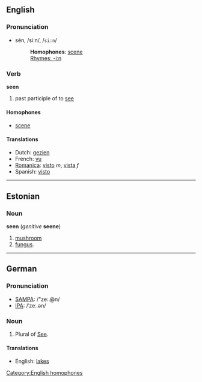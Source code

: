 ==English==
===Pronunciation===
*sēn, /siːn/, /<tt>si:n</tt>/
*:'''Homophones''': [[scene]] [[Category:English homophones]]
*:[[Rhymes:English:-iːn|Rhymes: -iːn]]

=== Verb ===

'''seen'''

# past participle of to [[see]]

==== Homophones ====
*[[scene]]

==== Translations ====
*Dutch: [[gezien]]
*French: [[vu]]
*[[Romanica]]: [[visto]] ''m'', [[vista]] ''f''
*Spanish: [[visto]]

----

==Estonian==

===Noun===
'''seen''' (''genitive'' '''seene''')

# [[mushroom]]
# [[fungus]].

----

==German==
=== Pronunciation ===
*[[w:SAMPA|SAMPA]]: /"ze:.@n/
*[[w:IPA|IPA]]: /ˈzeː.ən/

===Noun===

# Plural of [[See]].

====Translations====
*English: [[lakes]]